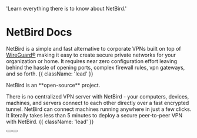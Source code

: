 
  'Learn everything there is to know about NetBird.'

# NetBird Docs

NetBird is a simple and fast alternative to corporate VPNs built on top of [WireGuard®](https://www.wireguard.com/) making it easy to create secure private networks for your organization or home.
It requires near zero configuration effort leaving behind the hassle of opening ports, complex firewall rules, vpn gateways, and so forth. {{ className: 'lead' }}

<Note>
    NetBird is an **open-source** project.
</Note>

There is no centralized VPN server with NetBird - your computers, devices, machines, and servers connect to each other directly over a fast encrypted tunnel.
NetBird can connect machines running anywhere in just a few clicks.
It literally takes less than 5 minutes to deploy a secure peer-to-peer VPN with NetBird. {{ className: 'lead' }}

<div className="not-prose mb-16 mt-6 flex gap-3">
  <Button href="/docs/how-to/getting-started" arrow="right" children="Getting started" />
  <Button href="https://github.com/netbirdio/netbird" variant="outline" children="Explore Github" />
</div>

<HowToGuides />

<AboutNetbird />
